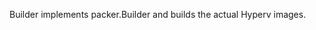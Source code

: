 <!-- Code generated from the comments of the Builder struct in builder/hyperv/iso/builder.go; DO NOT EDIT MANUALLY -->

Builder implements packer.Builder and builds the actual Hyperv
images.
